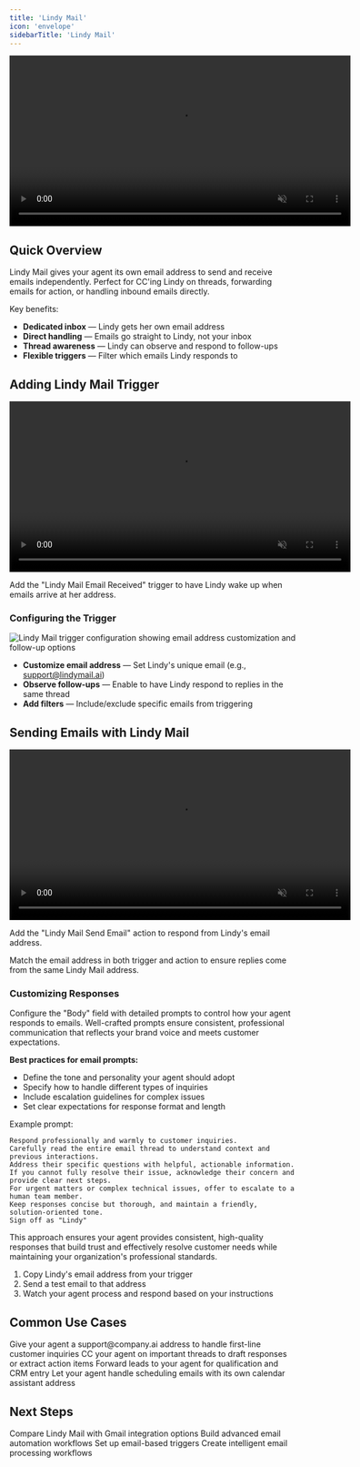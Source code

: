```yaml
---
title: 'Lindy Mail'
icon: 'envelope'
sidebarTitle: 'Lindy Mail'
---
```


<div style={{ display: 'flex', justifyContent: 'center', margin: '2rem 0' }}>
  <div className="video-card">
    <video
      src="/lindy-brand-assets/lindy-email-overview.mp4"
      width="600"
      autoPlay
      muted
      loop
      playsInline
      style={{ display: 'block', width: '100%', borderRadius: '16px' }}
    />
  </div>
</div>

## Quick Overview

Lindy Mail gives your agent its own email address to send and receive emails independently. Perfect for CC'ing Lindy on threads, forwarding emails for action, or handling inbound emails directly.

Key benefits:
- **Dedicated inbox** — Lindy gets her own email address
- **Direct handling** — Emails go straight to Lindy, not your inbox
- **Thread awareness** — Lindy can observe and respond to follow-ups
- **Flexible triggers** — Filter which emails Lindy responds to


## Adding Lindy Mail Trigger

<div style={{ display: 'flex', justifyContent: 'center', margin: '2rem 0' }}>
  <div className="video-card">
    <video
      src="/lindy-brand-assets/lindy-mail-trigger-select.mp4"
      width="600"
      autoPlay
      muted
      loop
      playsInline
      style={{ display: 'block', width: '100%', borderRadius: '16px' }}
    />
  </div>
</div>

Add the "Lindy Mail Email Received" trigger to have Lindy wake up when emails arrive at her address.

### Configuring the Trigger

<Frame>
  <img src="/lindy-brand-assets/lindy-mail-trigger-config.png" alt="Lindy Mail trigger configuration showing email address customization and follow-up options" />
</Frame>

- **Customize email address** — Set Lindy's unique email (e.g., support@lindymail.ai)
- **Observe follow-ups** — Enable to have Lindy respond to replies in the same thread
- **Add filters** — Include/exclude specific emails from triggering


## Sending Emails with Lindy Mail

<div style={{ display: 'flex', justifyContent: 'center', margin: '2rem 0' }}>
  <div className="video-card">
    <video
      src="/lindy-brand-assets/lindy-mail-send-reply.mp4"
      width="600"
      autoPlay
      muted
      loop
      playsInline
      style={{ display: 'block', width: '100%', borderRadius: '16px' }}
    />
  </div>
</div>

Add the "Lindy Mail Send Email" action to respond from Lindy's email address.

<Tip>
Match the email address in both trigger and action to ensure replies come from the same Lindy Mail address.
</Tip>

### Customizing Responses

Configure the "Body" field with detailed prompts to control how your agent responds to emails. Well-crafted prompts ensure consistent, professional communication that reflects your brand voice and meets customer expectations.

**Best practices for email prompts:**
- Define the tone and personality your agent should adopt
- Specify how to handle different types of inquiries
- Include escalation guidelines for complex issues
- Set clear expectations for response format and length

Example prompt:

```
Respond professionally and warmly to customer inquiries. 
Carefully read the entire email thread to understand context and previous interactions.
Address their specific questions with helpful, actionable information.
If you cannot fully resolve their issue, acknowledge their concern and provide clear next steps.
For urgent matters or complex technical issues, offer to escalate to a human team member.
Keep responses concise but thorough, and maintain a friendly, solution-oriented tone.
Sign off as "Lindy"
```

This approach ensures your agent provides consistent, high-quality responses that build trust and effectively resolve customer needs while maintaining your organization's professional standards.


1. Copy Lindy's email address from your trigger
2. Send a test email to that address
3. Watch your agent process and respond based on your instructions


## Common Use Cases

<AccordionGroup>
  <Accordion title="Support Inbox">
    Give your agent a support@company.ai address to handle first-line customer inquiries
  </Accordion>
  
  <Accordion title="Email Assistant">
    CC your agent on important threads to draft responses or extract action items
  </Accordion>
  
  <Accordion title="Lead Capture">
    Forward leads to your agent for qualification and CRM entry
  </Accordion>
  
  <Accordion title="Meeting Scheduler">
    Let your agent handle scheduling emails with its own calendar assistant address
  </Accordion>
</AccordionGroup>


## Next Steps

<CardGroup cols={2}>
  <Card title="Gmail Integration" href="/skills/popular-integrations/gmail" icon="envelope">
    Compare Lindy Mail with Gmail integration options
  </Card>
  <Card title="Email Assistant" href="/use-cases/popular-workflows/email-triage" icon="envelope">
    Build advanced email automation workflows
  </Card>
  <Card title="Triggers" href="/fundamentals/lindy-101/triggers" icon="bolt">
    Set up email-based triggers
  </Card>
  <Card title="Agent Steps" href="/fundamentals/lindy-101/ai-agents" icon="brain-circuit">
    Create intelligent email processing workflows
  </Card>
</CardGroup>
